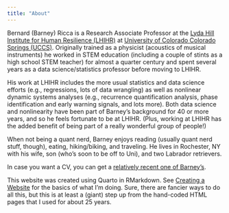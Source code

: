 ```yaml
---
title: "About"
---
```


Bernard (Barney) Ricca is a Research Associate Professor at the <a href = "https://resilience.uccs.edu">Lyda Hill Institute for Human Resilience (LHIHR)</a> at <a href = "https://uccs.edu">University of Colorado Colorado Springs (UCCS)</a>. Originally trained as a physicist (acoustics of musical instruments) he worked in STEM education (including a couple of stints as a high school STEM teacher) for almost a quarter century and spent several years as a data science/statistics professor before moving to LHIHR.

His work at LHIHR includes the more usual statistics and data science efforts (e.g., regressions, lots of data wrangling) as well as nonlinear dynamic systems analyses (e.g., recurrence quantification analysis, phase identification and early warning signals, and lots more). Both data science and nonlinearity have been part of Barney's background for 40 or more years, and so he feels fortunate to be at LHIHR. (Plus, working at LHIHR has the added benefit of being part of a really wonderful group of people!)

When not being a quant nerd, Barney enjoys reading (usually quant nerd stuff, though), eating, hiking/biking, and traveling. He lives in Rochester, NY with his wife, son (who's soon to be off to Uni), and two Labrador retrievers.

In case you want a CV, you can get a <a href="./BPR_CV.pdf">relatively recent one of Barney's</a>.

This website was created using Quarto in RMarkdown. See [Creating a Website](https://quarto.org/docs/websites/) for the basics of what I'm doing. Sure, there are fancier ways to do all this, but this is at least a (giant) step up from the hand-coded HTML pages that I used for about 25 years.
